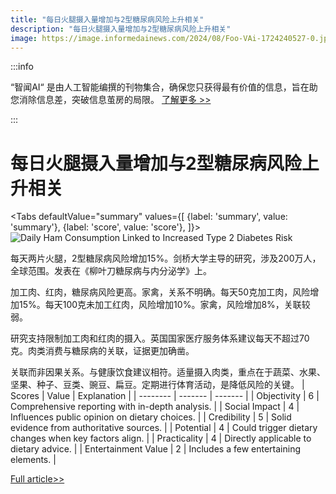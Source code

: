```yaml
---
title: "每日火腿摄入量增加与2型糖尿病风险上升相关"
description: "每日火腿摄入量增加与2型糖尿病风险上升相关"
image: https://image.informedainews.com/2024/08/Foo-VAi-1724240527-0.jpg
---
```



:::info

“智闻AI“ 是由人工智能编撰的刊物集合，确保您只获得最有价值的信息，旨在助您消除信息差，突破信息茧房的局限。  [了解更多 >>](/)

:::

# 每日火腿摄入量增加与2型糖尿病风险上升相关


<Tabs
	defaultValue="summary"
	values={[
	{label: 'summary', value: 'summary'},
	{label: 'score', value: 'score'},
]}>
<TabItem value="summary">
<img
  src="https://image.informedainews.com/2024/08/Foo-VAi-1724240527-0.jpg"
  alt="Daily Ham Consumption Linked to Increased Type 2 Diabetes Risk"
/>



每天两片火腿，2型糖尿病风险增加15%。剑桥大学主导的研究，涉及200万人，全球范围。发表在《柳叶刀糖尿病与内分泌学》上。

加工肉、红肉，糖尿病风险更高。家禽，关系不明确。每天50克加工肉，风险增加15%。每天100克未加工红肉，风险增加10%。家禽，风险增加8%，关联较弱。

研究支持限制加工肉和红肉的摄入。英国国家医疗服务体系建议每天不超过70克。肉类消费与糖尿病的关联，证据更加确凿。

关联而非因果关系。与健康饮食建议相符。适量摄入肉类，重点在于蔬菜、水果、坚果、种子、豆类、豌豆、扁豆。定期进行体育活动，是降低风险的关键。
</TabItem>
<TabItem value="score">
	| Scores     | Value   | Explanation |
	| -------- | ------- | ------- |
	| Objectivity  | 6    | Comprehensive reporting with in-depth analysis.    |
	| Social Impact | 4     | Influences public opinion on dietary choices.    |
	| Credibility    | 5    | Solid evidence from authoritative sources.    |
	| Potential    | 4    | Could trigger dietary changes when key factors align.    |
	| Practicality    | 4    | Directly applicable to dietary advice.    |
	| Entertainment Value    | 2    | Includes a few entertaining elements.    |
</TabItem>
</Tabs>

[Full article>>](https://www.theguardian.com/society/article/2024/aug/20/two-slices-of-ham-a-day-can-raise-type-2-diabetes-risk-by-15-research-suggests)
